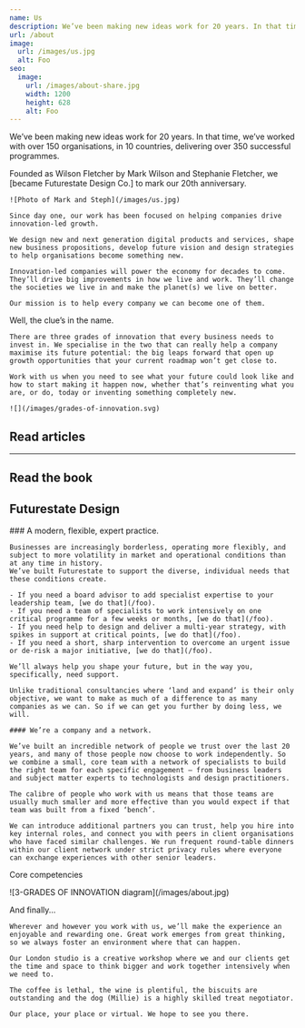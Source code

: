 ```yaml
---
name: Us
description: We’ve been making new ideas work for 20 years. In that time, we’ve worked with over 150 organisations, in 10 countries, delivering over 350 successful programmes.
url: /about
image:
  url: /images/us.jpg
  alt: Foo
seo:
  image:
    url: /images/about-share.jpg
    width: 1200
    height: 628
    alt: Foo
---
```


<Article>
  <Prose>
    <p class="lead">We’ve been making new ideas work for 20 years. In that time, we’ve worked with over 150 organisations, in 10 countries, delivering over 350 successful programmes.</p>
    <p class="h3">Founded as Wilson Fletcher by Mark Wilson and Stephanie Fletcher, we [became Futurestate Design Co.] to mark our 20th anniversary.</p>

    ![Photo of Mark and Steph](/images/us.jpg)

    Since day one, our work has been focused on helping companies drive innovation-led growth.

    We design new and next generation digital products and services, shape new business propositions, develop future vision and design strategies to help organisations become something new.

    Innovation-led companies will power the economy for decades to come. They’ll drive big improvements in how we live and work. They’ll change the societies we live in and make the planet(s) we live on better.

    Our mission is to help every company we can become one of them.
  </Prose>
</Article>

<Section name="Where we focus">
  <Prose>
    <p class="lead">Well, the clue’s in the name.</p>

    There are three grades of innovation that every business needs to invest in. We specialise in the two that can really help a company maximise its future potential: the big leaps forward that open up growth opportunities that your current roadmap won’t get close to.

    Work with us when you need to see what your future could look like and how to start making it happen now, whether that’s reinventing what you are, or do, today or inventing something completely new.

    ![](/images/grades-of-innovation.svg)
  </Prose>

## Read articles

<Teaser
  name="The Futurestate Manifesto"
  description="10 guiding principles behind our work"
  url="/futurestate-manifesto"
  class="mb-8"
/>

<Teaser
  name="Futurestate Design™"
  description="What it is and why we use it"
  url="/futurestate-design"
  class="mb-8"
/>

<Teaser
  name="Business Engines"
  description="How digital services power growth"
  url="/business-engines"
/>

---

## Read the book

## <Teaser>Futurestate Design</Teaser>
</Section>

<Section name="How we work">
  <Prose>
    ### A modern, flexible, expert practice.

    Businesses are increasingly borderless, operating more flexibly, and subject to more volatility in market and operational conditions than at any time in history.
    We’ve built Futurestate to support the diverse, individual needs that these conditions create.

    - If you need a board advisor to add specialist expertise to your leadership team, [we do that](/foo).
    - If you need a team of specialists to work intensively on one critical programme for a few weeks or months, [we do that](/foo).
    - If you need help to design and deliver a multi-year strategy, with spikes in support at critical points, [we do that](/foo).
    - If you need a short, sharp intervention to overcome an urgent issue or de-risk a major initiative, [we do that](/foo).

    We’ll always help you shape your future, but in the way you, specifically, need support.

    Unlike traditional consultancies where ‘land and expand’ is their only objective, we want to make as much of a difference to as many companies as we can. So if we can get you further by doing less, we will.

    #### We’re a company and a network.

    We’ve built an incredible network of people we trust over the last 20 years, and many of those people now choose to work independently. So we combine a small, core team with a network of specialists to build the right team for each specific engagement – from business leaders and subject matter experts to technologists and design practitioners.

    The calibre of people who work with us means that those teams are usually much smaller and more effective than you would expect if that team was built from a fixed ‘bench’.

    We can introduce additional partners you can trust, help you hire into key internal roles, and connect you with peers in client organisations who have faced similar challenges. We run frequent round-table dinners within our client network under strict privacy rules where everyone can exchange experiences with other senior leaders.
  </Prose>
</Section>

<Section name="Tools of our trade">
  <Prose>
    <p class="lead">Core competencies</p>
    <Services name="Some of the key techniques we use in our work:" />
  </Prose>
</Section>

<div class="max-w-[1280px] mx-auto">
![3-GRADES OF INNOVATION  diagram](/images/about.jpg)
</div>

<Section name="Afterword">
  <Prose>
    <p class="lead">And finally...</p>

    Wherever and however you work with us, we’ll make the experience an enjoyable and rewarding one. Great work emerges from great thinking, so we always foster an environment where that can happen.

    Our London studio is a creative workshop where we and our clients get the time and space to think bigger and work together intensively when we need to.

    The coffee is lethal, the wine is plentiful, the biscuits are outstanding and the dog (Millie) is a highly skilled treat negotiator.

    Our place, your place or virtual. We hope to see you there.
  </Prose>
</Section>